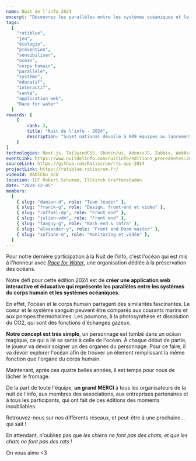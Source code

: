 ```yaml
---
name: Nuit de l'info 2024
excerpt: "Découvrez les parallèles entre les systèmes océaniques et le corp humain."
tags:
  [
    "ratiblue",
    "jeu",
    "écologie",
    "prévention",
    "sensibiliser",
    "océan",
    "corps humain",
    "parallèle",
    "système",
    "éducatif",
    "interactif",
    "santé",
    "application web",
    "Race for water"
  ]
rewards: [
    {
        rank: 3,
        title: "Nuit de l'info - 2024",
        description: "Sujet national dévoilé à 909 équipes au lancement de la nuit."
    }
]
technologies: Next.js, TailwindCSS, Shadcn/ui, AdonisJS, Zabbix, WebAssembly/Emscripten.
eventLink: https://www.nuitdelinfo.com/nuitinfo/editions_precedentes:2024
sourceLink: https://github.com/Ratiscrum/rts-app-2024
projectLink: https://ratiblue.ratiscrum.fr/
videoId: 8ADICho_bCU
location: IUT Robert Schuman, Illkirch Graffenstaden
date: "2024-12-05"
members:
  [
    { slug: "damien-d", role: "Team leader" },
    { slug: "franck-g", role: "Design, front-end et vidéo" },
    { slug: "raffael-dp", role: "Front end" },
    { slug: "julien-vdm", role: "Front end" },
    { slug: "tanguy-g", role: "Back end & infra" },
    { slug: "alexander-y", role: "Front end Doom master" },
    { slug: "sofiane-m", role: "Monitoring et vidéo" },
  ]
---
```


Pour notre dernière participation à la Nuit de l'info, c'est l'océan qui est mis à l'honneur avec [*Race for Water*](https://www.raceforwater.org/fr/), une organisation dédiée à la préservation des océans.

Notre défi pour cette édition 2024 est de **créer une application web interactive et éducative qui représente les parallèles entre les systèmes du corps humain et les systèmes océaniques.**

En effet, l'océan et le corps humain partagent des similarités fascinantes. Le coeur et le système sanguin peuvent être comparés aux courants marins et aux pompes thermohalines. Les poumons, à la photosynthèse et dissolution du CO2, qui sont des fonctions d'échanges gazeux.

**Notre concept est très simple**, un personnage est tombé dans un océan magique, ce qui a lié sa santé à celle de l'océan. À chaque début de partie, le joueur va devoir soigner un des organes du personnage. Pour ce faire, il va devoir explorer l'océan afin de trouver un élement remplissant la même fonction que l'organe du corps humain.

Maintenant, après ces quatre belles années, il est temps pour nous de lâcher le fromage.

De la part de toute l'équipe, **un grand MERCI** à tous les organisateurs de la nuit de l'info, aux membres des associations, aux entreprises partenaires et à tous les participants, qui ont fait de ces éditions des moments inoubliables.

Retrouvez-nous sur nos différents réseaux, et peut-être à une prochaine... qui sait !

En attendant, n'oubliez pas que *les chiens ne font pas des chats, et que les chats ne font pas des rats* !

On vous aime \<3